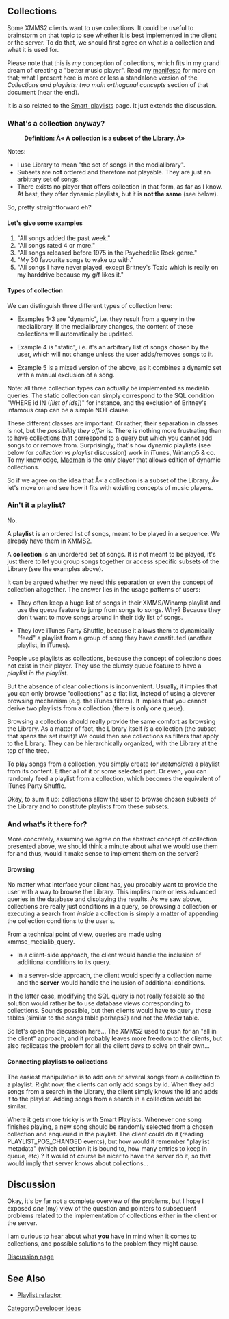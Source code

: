 == Collections ==

Some XMMS2 clients want to use collections.  It could be useful to brainstorm on that topic to see whether it is best implemented in the client or the server.  To do that, we should first agree on what ''is'' a collection and what it is used for.

Please note that this is ''my'' conception of collections, which fits in my grand dream of creating a "better music player".  Read my [http://sirius.cine7.net/index.php/action/Article/category/computers/id/article-computers--better-music-player-manifesto/ manifesto] for more on that; what I present here is more or less a standalone version of the ''Collections and playlists: two main orthogonal concepts'' section of that document (near the end).

It is also related to the [[Smart_playlists]] page. It just extends the discussion.


=== What's a collection anyway? ===


:'''Definition: Â« A collection is a subset of the Library. Â»'''


Notes:
* I use Library to mean "the set of songs in the medialibrary".
* Subsets are '''not''' ordered and therefore not playable. They are just an arbitrary set of songs.
* There exists no player that offers collection in that form, as far as I know.  At best, they offer dynamic playlists, but it is '''not the same''' (see below).

So, pretty straightforward eh?

==== Let's give some examples ====

# "All songs added the past week."
# "All songs rated 4 or more."
# "All songs released before 1975 in the Psychedelic Rock genre."
# "My 30 favourite songs to wake up with."
# "All songs I have never played, except Britney's Toxic which is really on my harddrive because my g/f likes it."

==== Types of collection ====

We can distinguish three different types of collection here:

* Examples 1-3 are "dynamic", i.e. they result from a query in the medialibrary. If the medialibrary changes, the content of these collections will automatically be updated.

* Example 4 is "static", i.e. it's an arbitrary list of songs chosen by the user, which will not change unless the user adds/removes songs to it.

* Example 5 is a mixed version of the above, as it combines a dynamic set with a manual exclusion of a song.

Note: all three collection types can actually be implemented as medialib queries.  The static collection can simply correspond to the SQL condition "WHERE id IN (''[list of ids]'')" for instance, and the exclusion of Britney's infamous crap can be a simple NOT clause.


These different classes are important. Or rather, their separation in classes is not, but the ''possibility they offer'' is.  There is nothing more frustrating than to have collections that correspond to a query but which you cannot add songs to or remove from.  Surprisingly, that's how dynamic playlists (see below for ''collection vs playlist'' discussion) work in iTunes, Winamp5 & co.  To my knowledge, [http://madman.sourceforge.net/ Madman] is the only player that allows edition of dynamic collections.

So if we agree on the idea that Â« a collection is a subset of the Library, Â» let's move on and see how it fits with existing concepts of music players.


=== Ain't it a playlist? ===

No.

A '''playlist''' is an ordered list of songs, meant to be played in a sequence.  We already have them in XMMS2.

A '''collection''' is an unordered set of songs.  It is not meant to be played, it's just there to let you group songs together or access specific subsets of the Library (see the examples above).

It can be argued whether we need this separation or even the concept of collection altogether.  The answer lies in the usage patterns of users:

* They often keep a huge list of songs in their XMMS/Winamp playlist and use the ''queue'' feature to jump from songs to songs.  Why?  Because they don't want to move songs around in their tidy list of songs.

* They love iTunes Party Shuffle, because it allows them to dynamically "feed" a playlist from a group of song they have constituted (another playlist, in iTunes).

People use playlists as collections, because the concept of collections does not exist in their player.  They use the clumsy queue feature to have a ''playlist in the playlist''.

But the absence of clear collections is inconvenient.  Usually, it implies that you can only browse "collections" as a flat list, instead of using a cleverer browsing mechanism (e.g. the iTunes filters).  It implies that you cannot derive two playlists from a collection (there is only one queue).

Browsing a collection should really provide the same comfort as browsing the Library. As a matter of fact, the Library itself ''is'' a collection (the subset that spans the set itself)!  We could then see collections as filters that apply to the Library. They can be hierarchically organized, with the Library at the top of the tree.

To play songs from a collection, you simply create (or ''instanciate'') a playlist from its content. Either all of it or some selected part. Or even, you can randomly feed a playlist from a collection, which becomes the equivalent of iTunes Party Shuffle.

Okay, to sum it up: collections allow the user to browse chosen subsets of the Library and to constitute playlists from these subsets.

=== And what's it there for? ===

More concretely, assuming we agree on the abstract concept of collection presented above, we should think a minute about what we would use them for and thus, would it make sense to implement them on the server?

==== Browsing ====

No matter what interface your client has, you probably want to provide the user with a way to browse the Library.  This implies more or less advanced queries in the database and displaying the results.  As we saw above, collections are really just conditions in a query, so browsing a collection or executing a search from ''inside'' a collection is simply a matter of appending the collection conditions to the user's.

From a technical point of view, queries are made using xmmsc_medialib_query.

* In a client-side approach, the client would handle the inclusion of additional conditions to its query.

* In a server-side approach, the client would specify a collection name and the '''server''' would handle the inclusion of additional conditions.

In the latter case, modifying the SQL query is not really feasible so the solution would rather be to use database views corresponding to collections. Sounds possible, but then clients would have to query those tables (similar to the ''songs'' table perhaps?) and not the ''Media'' table.

So let's open the discussion here...  The XMMS2 used to push for an "all in the client" approach, and it probably leaves more freedom to the clients, but also replicates the problem for all the client devs to solve on their own...

==== Connecting playlists to collections ====

The easiest manipulation is to add one or several songs from a collection to a playlist. Right now, the clients can only add songs by id. When they add songs from a search in the Library, the client simply knows the id and adds it to the playlist. Adding songs from a search in a collection would be similar.

Where it gets more tricky is with Smart Playlists.  Whenever one song finishes playing, a new song should be randomly selected from a chosen collection and enqueued in the playlist.  The client could do it (reading PLAYLIST_POS_CHANGED events), but how would it remember "playlist metadata" (which collection it is bound to, how many entries to keep in queue, etc) ?  It would of course be nicer to have the server do it, so that would imply that server knows about collections...

== Discussion ==

Okay, it's by far not a complete overview of the problems, but I hope I exposed ''one'' (my) view of the question and pointers to subsequent problems related to the implementation of collections either in the client or the server.

I am curious to hear about what '''you''' have in mind when it comes to collections, and possible solutions to the problem they might cause.

[[Talk:Collections | Discussion page]]

== See Also ==
* [[Playlist refactor]]
{{Playlist Collections Discussion}}

[[Category:Developer ideas]]





























<div  style="display:none">
[We are delicate. We do not delete your content.]
[l_sp333]
[http://sitepalace.com/indoortanningbeds/ indoor tanning beds]
[http://sitepalace.com/cleo/daybedcomfortersets/ daybed comforter sets]
[http://sitepalace.com/cleo/southwesternbedding/ southwestern bedding]
[http://sitepalace.com/cleo/leathersectionalsofa/ leather sectional sofa]
[http://home.graffiti.net/thomasville_bedding/ thomasville bedding]
[http://home.graffiti.net/naturalizer_shoes/ naturalizer shoes]
[http://home.graffiti.net/designer_dog_beds/ designer dog beds]
[http://mujweb.cz/www/k1visa/ k1 visa]
[http://mujweb.cz/www/k1visa/fiancee-visa/ fiancee visa]
http://www.buddy4u.com/view/?u=free-nextel-ringtone free nextel ringtone]
[http://www.buddy4u.com/view/?u=free-real-ringtone free real ringtone]
[http://www.buddy4u.com/view/?u=free-polyphonic-ringtone free polyphonic ringtone]
[http://rivotril.google.if.ua rivotril]
[http://republika.pl/cleo06/cingular-ringtone.htm cingular ringtone]
[http://republika.pl/cleo06/nail-fungus.htm nail fungus]
[http://republika.pl/cleo06/bridesmaid-dress.htm bridesmaid dress]
[http://republika.pl/cleo06/formal-prom-dresses.htm formal prom dresses]
[http://republika.pl/cleo06/bcbg-shoes.htm bcbg shoes]
[http://mysite.com.ua/xdem8200/pagesxdem8200/1_1.html tramadol hcl]
[http://www.buddy4u.com/view/?u=free-kyocera-ringtone free kyocera ringtone]
[http://www.buddy4u.com/view/?u=free-nokia-ringtones free nokia ringtone]
[http://www.buddy4u.com/view/?u=kyocera-ringtones kyocera ringtones]
[http://www.buddy4u.com/view/?u=free+music+ringtone free music ringtone]
[http://mywebpage.netscape.com/burochka/cingular-ringtone.htm cingular ringtone]
[http://mywebpage.netscape.com/burochka/bcbg-shoes.htm bcbg shoes]
[http://mywebpage.netscape.com/burochka/bridesmaid-dress.htm bridesmaid dress]
[http://mywebpage.netscape.com/burochka/formal-prom-dresses.htm formal prom dresses]
[http://mywebpage.netscape.com/burochka/nail-fungus.htm nail fungus]
[http://www.buddy4u.com/view/?u=cell-phone-ringtone cell phone ringtone]
[http://www.buddyprofile.com/viewprofile.php?username=tanningbed tanning bed]
[http://www.buddyprofile.com/viewprofile.php?username=bcbgshoes bcbg shoes]
[http://www.buddyprofile.com/viewprofile.php?username=naturalizershoes naturalizer shoes]
[http://www.buddyprofile.com/viewprofile.php?username=leathersectionalsofa leather sectional sofa]
[http://www.buddyprofile.com/viewprofile.php?username=designerdogbeds designer dog beds]
[http://www.buddyprofile.com/viewprofile.php?username=heatedmattresspad heated mattress pad]
[http://www.buddyprofile.com/viewprofile.php?username=bridesmaiddress bridesmaid dress]
[http://www.buddyprofile.com/viewprofile.php?username=2006promdresses 2006 prom dresses]
[http://www.buddyprofile.com/viewprofile.php?username=formalpromdresses formal prom dresses]
[http://www.buddyprofile.com/viewprofile.php?username=sexypromdresses sexy prom dresses]
[http://www.buddyprofile.com/viewprofile.php?username=cheappromdresses cheap prom dresses]
[http://www.buddy4u.com/view/?u=cool-ringtone cool ringtone]
[http://www.buddy4u.com/view/?u=jamster-ringtones jamster ringtones]
[http://www.buddy4u.com/view/?u=cellular-one-ringtone cellular one ringtone]
[http://www.buddy4u.com/view/?u=free-ringtone-samsung-sgh-x427 free ringtone samsung sgh x427]
[http://www.buddy4u.com/view/?u=monophonic+ringtone monophonic ringtone]
[http://www.buddy4u.com/view/?u=fiancee-visa fiancee visa]
[http://www.buddy4u.com/view/?u=k1-visa k1 visa]
[http://www.buddy4u.com/view/?u=pallet-racking pallet racking]
[http://www.buddyprofile.com/viewprofile.php?username=nextelringtone nextel ringtone]
[http://www.buddyprofile.com/viewprofile.php?username=verizonringtones verizon ringtone]
[http://www.buddyprofile.com/viewprofile.php?username=cingularringtone cingular ringtone]
[http://www.buddyprofile.com/viewprofile.php?username=freesprintringtone free sprint ringtone]
[http://www.buddyprofile.com/viewprofile.php?username=freenextelringtone free nextel ringtone]
[http://dianabol.google.if.ua dianabol]
[http://tribulus-terrestris.blogs.eurosport.com tribulus terrestris]
[http://nutrex-lipo-6.blogs.eurosport.com nutrex lipo 6]
[http://tribex.blogs.eurosport.com Tribex]
[http://xyience.blogs.eurosport.com Xyience]
[http://vasopro.blogs.eurosport.com Vasopro]
[http://caffeine.blogs.eurosport.com caffeine pills]
[http://scifit.blogs.eurosport.com scifit]
[http://twinlab.blogs.eurosport.com twinlab]
[http://mysite.com.ua/xdem8200/pagesxdem8200/1_1.html tramadol hcl]
[http://mp3.com/users/nextelringtone nextel ringtones]
[http://mp3.com/users/freenextelringt free nextel ringtones]
[http://mp3.com/users/freesprintring free sprint ringtones]
</div>